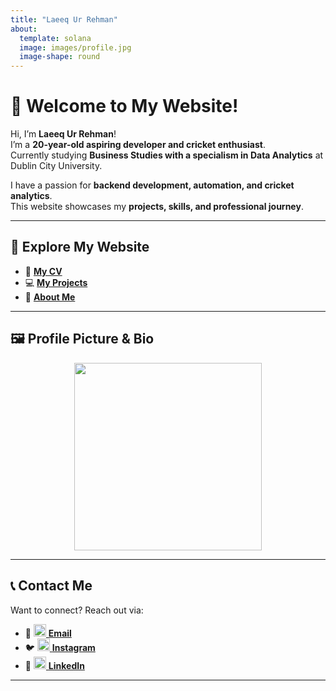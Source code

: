 ```yaml
---
title: "Laeeq Ur Rehman"
about:
  template: solana
  image: images/profile.jpg
  image-shape: round
---
```


# 👋 Welcome to My Website!

Hi, I'm **Laeeq Ur Rehman**!  
I'm a **20-year-old aspiring developer and cricket enthusiast**.  
Currently studying **Business Studies with a specialism in Data Analytics** at Dublin City University.

I have a passion for **backend development, automation, and cricket analytics**.  
This website showcases my **projects, skills, and professional journey**.

---

## 🚀 Explore My Website

- 📄 [**My CV**](cv.qmd)  
- 💻 [**My Projects**](projects.qmd)  
- 📌 [**About Me**](about.qmd)  

---

## 🖼️ Profile Picture & Bio
<p align="center">
  <img src="images/profile.jpg" width="300">
</p>

---

## 📞 Contact Me

Want to connect? Reach out via:

- 📧 [<img src="https://cdn.jsdelivr.net/npm/simple-icons@v8/icons/gmail.svg" width="20"> **Email**](mailto:Laeeq.urrehman2@mail.dcu.ie)
- 🐦 [<img src="https://cdn.jsdelivr.net/npm/simple-icons@v8/icons/instagram.svg" width="20"> **Instagram**](https://www.instagram.com/laeeq3x/)
- 💼 [<img src="https://cdn.jsdelivr.net/npm/simple-icons@v8/icons/linkedin.svg" width="20"> **LinkedIn**](https://www.linkedin.com/in/laeeq-ur-rehman-2806192ab)

---

